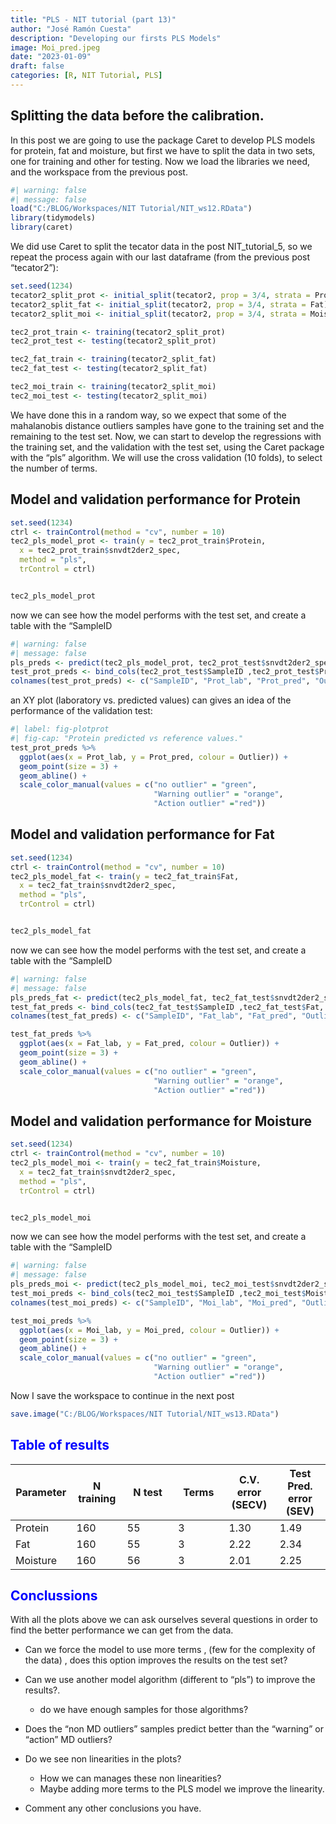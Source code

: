 ```yaml
---
title: "PLS - NIT tutorial (part 13)"
author: "José Ramón Cuesta"
description: "Developing our firsts PLS Models"
image: Moi_pred.jpeg
date: "2023-01-09"
draft: false
categories: [R, NIT Tutorial, PLS]
---
```


## Splitting the data before the calibration.

In this post we are going to use the package Caret to develop PLS models for protein, fat and moisture, but first we have to split the data in two sets, one for training and other for testing. Now we load the libraries we need, and the workspace from the previous post.

```r
#| warning: false
#| message: false
load("C:/BLOG/Workspaces/NIT Tutorial/NIT_ws12.RData")
library(tidymodels)
library(caret)
```

We did use Caret to split the tecator data in the post NIT_tutorial_5, so we repeat the process again with our last dataframe (from the previous post "tecator2"):

```r
set.seed(1234)
tecator2_split_prot <- initial_split(tecator2, prop = 3/4, strata = Protein)
tecator2_split_fat <- initial_split(tecator2, prop = 3/4, strata = Fat)
tecator2_split_moi <- initial_split(tecator2, prop = 3/4, strata = Moisture)

tec2_prot_train <- training(tecator2_split_prot)
tec2_prot_test <- testing(tecator2_split_prot)

tec2_fat_train <- training(tecator2_split_fat)
tec2_fat_test <- testing(tecator2_split_fat)

tec2_moi_train <- training(tecator2_split_moi)
tec2_moi_test <- testing(tecator2_split_moi)
```

We have done this in a random way, so we expect that some of the mahalanobis distance outliers samples have gone to the training set and the remaining to the test set. Now, we can start to develop the regressions with the training set, and the validation with the test set, using the Caret package with the "pls" algorithm. We will use the cross validation (10 folds), to select the number of terms.

## Model and validation performance for Protein

```r
set.seed(1234)
ctrl <- trainControl(method = "cv", number = 10)
tec2_pls_model_prot <- train(y = tec2_prot_train$Protein,
  x = tec2_prot_train$snvdt2der2_spec,
  method = "pls",
  trControl = ctrl)


tec2_pls_model_prot

```

now we can see how the model performs with the test set, and create a table with the "SampleID

```r
#| warning: false
#| message: false
pls_preds <- predict(tec2_pls_model_prot, tec2_prot_test$snvdt2der2_spec)
test_prot_preds <- bind_cols(tec2_prot_test$SampleID ,tec2_prot_test$Protein, pls_preds, tec2_prot_test$outlier)
colnames(test_prot_preds) <- c("SampleID", "Prot_lab", "Prot_pred", "Outlier")

```

an XY plot (laboratory vs. predicted values) can gives an idea of the performance of the validation test:

```r
#| label: fig-plotprot
#| fig-cap: "Protein predicted vs reference values."
test_prot_preds %>% 
  ggplot(aes(x = Prot_lab, y = Prot_pred, colour = Outlier)) +
  geom_point(size = 3) +
  geom_abline() +
  scale_color_manual(values = c("no outlier" = "green",
                                "Warning outlier" = "orange",
                                "Action outlier" ="red"))
```

## Model and validation performance for Fat

```r
set.seed(1234)
ctrl <- trainControl(method = "cv", number = 10)
tec2_pls_model_fat <- train(y = tec2_fat_train$Fat,
  x = tec2_fat_train$snvdt2der2_spec,
  method = "pls",
  trControl = ctrl)


tec2_pls_model_fat

```

now we can see how the model performs with the test set, and create a table with the "SampleID

```r
#| warning: false
#| message: false
pls_preds_fat <- predict(tec2_pls_model_fat, tec2_fat_test$snvdt2der2_spec)
test_fat_preds <- bind_cols(tec2_fat_test$SampleID ,tec2_fat_test$Fat, pls_preds_fat, tec2_fat_test$outlier)
colnames(test_fat_preds) <- c("SampleID", "Fat_lab", "Fat_pred", "Outlier")

```

```r
test_fat_preds %>% 
  ggplot(aes(x = Fat_lab, y = Fat_pred, colour = Outlier)) +
  geom_point(size = 3) +
  geom_abline() +
  scale_color_manual(values = c("no outlier" = "green",
                                "Warning outlier" = "orange",
                                "Action outlier" ="red"))
```

## Model and validation performance for Moisture

```r
set.seed(1234)
ctrl <- trainControl(method = "cv", number = 10)
tec2_pls_model_moi <- train(y = tec2_fat_train$Moisture,
  x = tec2_fat_train$snvdt2der2_spec,
  method = "pls",
  trControl = ctrl)


tec2_pls_model_moi

```

now we can see how the model performs with the test set, and create a table with the "SampleID

```r
#| warning: false
#| message: false
pls_preds_moi <- predict(tec2_pls_model_moi, tec2_moi_test$snvdt2der2_spec)
test_moi_preds <- bind_cols(tec2_moi_test$SampleID ,tec2_moi_test$Moisture, pls_preds_moi, tec2_moi_test$outlier)
colnames(test_moi_preds) <- c("SampleID", "Moi_lab", "Moi_pred", "Outlier")

```

```r
test_moi_preds %>% 
  ggplot(aes(x = Moi_lab, y = Moi_pred, colour = Outlier)) +
  geom_point(size = 3) +
  geom_abline() +
  scale_color_manual(values = c("no outlier" = "green",
                                "Warning outlier" = "orange",
                                "Action outlier" ="red"))
```

Now I save the workspace to continue in the next post

```r
save.image("C:/BLOG/Workspaces/NIT Tutorial/NIT_ws13.RData")
```

## Table of results {style="color:blue"}

| Parameter | N training | N test | Terms | C.V. error (SECV) | Test Pred. error (SEV) |
|------------|------------|------------|------------|------------|------------|
| Protein   | 160        | 55     | 3     | 1.30              | 1.49                   |
| Fat       | 160        | 55     | 3     | 2.22              | 2.34                   |
| Moisture  | 160        | 56     | 3     | 2.01              | 2.25                   |

## Conclussions {.illustration style="color:blue"}

With all the plots above we can ask ourselves several questions in order to find the better performance we can get from the data.

-   Can we force the model to use more terms , (few for the complexity of the data) , does this option improves the results on the test set?

-   Can we use another model algorithm (different to "pls") to improve the results?.

    -   do we have enough samples for those algorithms?

-   Does the "non MD outliers" samples predict better than the "warning" or "action" MD outliers?

-   Do we see non linearities in the plots?

    -   How we can manages these non linearities?
    -   Maybe adding more terms to the PLS model we improve the linearity.

-   Comment any other conclusions you have.
